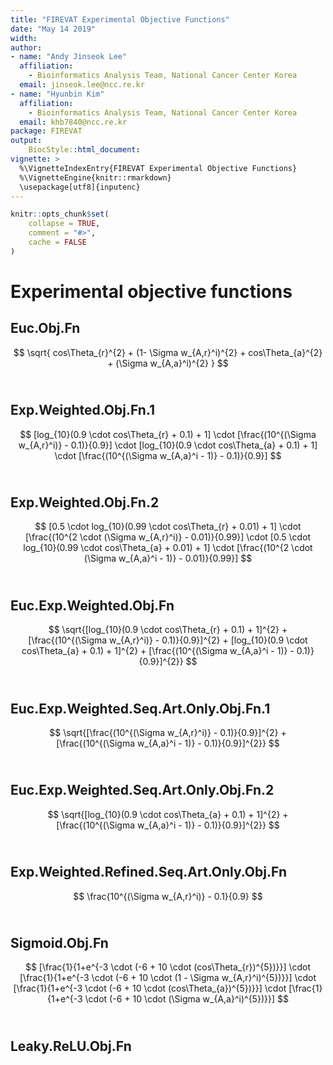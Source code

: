 ```yaml
---
title: "FIREVAT Experimental Objective Functions"
date: "May 14 2019"
width:
author:
- name: "Andy Jinseok Lee"
  affiliation:
    - Bioinformatics Analysis Team, National Cancer Center Korea
  email: jinseok.lee@ncc.re.kr
- name: "Hyunbin Kim"
  affiliation:
    - Bioinformatics Analysis Team, National Cancer Center Korea
  email: khb7840@ncc.re.kr
package: FIREVAT
output:
    BiocStyle::html_document:
vignette: >
  %\VignetteIndexEntry{FIREVAT Experimental Objective Functions}
  %\VignetteEngine{knitr::rmarkdown}
  \usepackage[utf8]{inputenc}
---
```


```r
knitr::opts_chunk$set(
    collapse = TRUE,
    comment = "#>",
    cache = FALSE
)
```

# Experimental objective functions

## Euc.Obj.Fn
$$ \sqrt{ cos\Theta_{r}^{2} + (1- \Sigma w_{A,r}^i)^{2} + cos\Theta_{a}^{2} + (\Sigma w_{A,a}^i)^{2} } $$
<br/>

## Exp.Weighted.Obj.Fn.1
$$ [log_{10}(0.9 \cdot cos\Theta_{r} + 0.1) + 1] \cdot [\frac{(10^{(\Sigma w_{A,r}^i)} - 0.1)}{0.9}] \cdot [log_{10}(0.9 \cdot cos\Theta_{a} + 0.1) + 1] \cdot [\frac{(10^{(\Sigma w_{A,a}^i - 1)} - 0.1)}{0.9}] $$
<br/>

## Exp.Weighted.Obj.Fn.2
$$ [0.5 \cdot log_{10}(0.99 \cdot cos\Theta_{r} + 0.01) + 1] \cdot [\frac{(10^{2 \cdot (\Sigma w_{A,r}^i)} - 0.01)}{0.99}] \cdot [0.5 \cdot log_{10}(0.99 \cdot cos\Theta_{a} + 0.01) + 1] \cdot [\frac{(10^{2 \cdot (\Sigma w_{A,a}^i - 1)} - 0.01)}{0.99}] $$ 
<br/>

## Euc.Exp.Weighted.Obj.Fn
$$ \sqrt{[log_{10}(0.9 \cdot cos\Theta_{r} + 0.1) + 1]^{2} + [\frac{(10^{(\Sigma w_{A,r}^i)} - 0.1)}{0.9}]^{2} + [log_{10}(0.9 \cdot cos\Theta_{a} + 0.1) + 1]^{2} + [\frac{(10^{(\Sigma w_{A,a}^i - 1)} - 0.1)}{0.9}]^{2}} $$
<br/>

## Euc.Exp.Weighted.Seq.Art.Only.Obj.Fn.1
$$ \sqrt{[\frac{(10^{(\Sigma w_{A,r}^i)} - 0.1)}{0.9}]^{2} + [\frac{(10^{(\Sigma w_{A,a}^i - 1)} - 0.1)}{0.9}]^{2}} $$
<br/>

## Euc.Exp.Weighted.Seq.Art.Only.Obj.Fn.2
$$ \sqrt{[log_{10}(0.9 \cdot cos\Theta_{a} + 0.1) + 1]^{2} + [\frac{(10^{(\Sigma w_{A,a}^i - 1)} - 0.1)}{0.9}]^{2}} $$
<br/>

## Exp.Weighted.Refined.Seq.Art.Only.Obj.Fn
$$ \frac{10^{(\Sigma w_{A,r}^i)} - 0.1}{0.9} $$
<br/>

## Sigmoid.Obj.Fn
$$ [\frac{1}{1+e^{-3 \cdot (-6 + 10 \cdot (cos\Theta_{r})^{5})}}] \cdot [\frac{1}{1+e^{-3 \cdot (-6 + 10 \cdot (1 - \Sigma w_{A,r}^i)^{5})}}] \cdot [\frac{1}{1+e^{-3 \cdot (-6 + 10 \cdot (cos\Theta_{a})^{5})}}] \cdot [\frac{1}{1+e^{-3 \cdot (-6 + 10 \cdot (\Sigma w_{A,a}^i)^{5})}}] $$
<br/>

## Leaky.ReLU.Obj.Fn
\begin{align}
cos\Theta_{r}^{'}=\begin{cases}
0.111 \cdot cos\Theta_{r}, & \text{if $cos\Theta_{r} < 0.9$}\\
9 \cdot (cos\Theta_{r} - 0.888), & \text{otherwise}.
\end{cases}

\newline\newline

cos\Theta_{a}^{'}=\begin{cases}
0.111 \cdot cos\Theta_{a}, & \text{if $cos\Theta_{a} < 0.9$}\\
9 \cdot (cos\Theta_{a} - 0.888), & \text{otherwise}.
\end{cases}

\newline\newline

(\Sigma w_{A,r}^i)^{'}=\begin{cases}
0.111 \cdot (1 - \Sigma w_{A,r}^i), & \text{if $(1 - \Sigma w_{A,r}^i) < 0.9$}\\
9 \cdot ((1 - \Sigma w_{A,r}^i) - 0.888), & \text{otherwise}.
\end{cases}

\newline\newline

(\Sigma w_{A,a}^i)^{'}=\begin{cases}
0.111 \cdot \Sigma w_{A,a}^i, & \text{if $\Sigma w_{A,a}^i < 0.9$}\\
9 \cdot (\Sigma w_{A,a}^i - 0.888), & \text{otherwise}.
\end{cases}

\newline\newline

cos\Theta_{r}^{'} \cdot (\Sigma w_{A,r}^i)^{'} \cdot cos\Theta_{a}^{'} \cdot (\Sigma w_{A,a}^i)^{'}
\end{align}

<br/>
